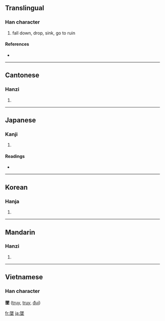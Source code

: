 {{see|坠}}
==Translingual==

===Han character===
{{Han char|rn=32|rad=土|as=12|sn=15|four=7810<sub>4</sub>|canj=弓人土 (NOG)|ids=⿱[[隊]][[土]]}}

# fall down, drop, sink, go to ruin

====References====
* {{Han ref|kx=0238.220|dkj=05451|dj=0477.070|hdz=10484.060|uh=589C|ud=22684|bh=BC59|bd=48217}}

----

==Cantonese==

===Hanzi===
{{yue-hanzi|jyut=|y=jui6}}

# {{defn|Cantonese}}

----

==Japanese==

===Kanji===
{{ja-kanji|grade=c|rs=土12}}

# {{defn|Japanese}}

====Readings====
* {{ja-readings|on=[[つい]] (tsui)|kun=[[おちる]] (ochiru)}}

----

==Korean==

===Hanja===
{{ko-hanja|hangeul=추|rv=chu|mr=ch'u}}

# {{defn|Korean}}

----

==Mandarin==

===Hanzi===
{{cmn-hanzi|sim=坠|pin=[[zhuì]] ([[zhui4]])|wg=chui<sup>4</sup>}}

# {{defn|Mandarin}}

----

==Vietnamese==
===Han character===
'''墜''' ([[trụy]], [[truỵ]], [[đụi]])

[[fr:墜]]
[[ja:墜]]